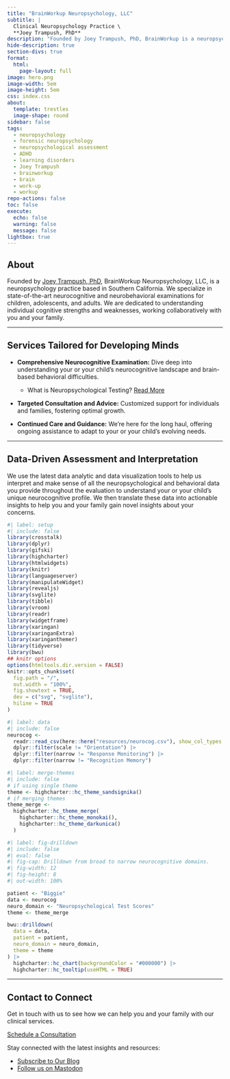 ```yaml
---
title: "BrainWorkup Neuropsychology, LLC"
subtitle: | 
  Clinical Neuropsychology Practice \
  **Joey Trampush, PhD**
description: "Founded by Joey Trampush, PhD, BrainWorkup is a neuropsychology practice based in Southern California. We specialize in state-of-the-art neurocognitive and neurobehavioral examinations for children, adolescents, and adults."
hide-description: true
section-divs: true
format:
  html:
    page-layout: full
image: hero.png
image-width: 5em
image-height: 5em
css: index.css
about:
  template: trestles
  image-shape: round
sidebar: false
tags:
  - neuropsychology
  - forensic neuropsychology
  - neuropsychological assessment
  - ADHD
  - learning disorders
  - Joey Trampush
  - brainworkup
  - brain
  - work-up
  - workup
repo-actions: false
toc: false
execute: 
  echo: false
  warning: false
  message: false
lightbox: true
---
```


## About

Founded by [Joey Trampush, PhD](docs/joey-trampush/index.qmd), BrainWorkup Neuropsychology, LLC, is a neuropsychology practice based
in Southern California. We specialize in state-of-the-art neurocognitive and
neurobehavioral examinations for children, adolescents, and adults. We are dedicated to understanding individual cognitive strengths and
weaknesses, working collaboratively with you and your family. 

---

## Services Tailored for Developing Minds

- **Comprehensive Neurocognitive Examination:** Dive deep into understanding
your or your child's neurocognitive landscape and brain-based behavioral
difficulties.

  - What is Neuropsychological Testing? [Read More](https://internalmedicine.usc.edu/blog/what-is-neuropsychological-testing/)

- **Targeted Consultation and Advice:** Customized support for individuals and families, fostering optimal growth.

- **Continued Care and Guidance:** We're here for the long haul, offering
ongoing assistance to adapt to your or your child's evolving needs.

---

## Data-Driven Assessment and Interpretation

We use the latest data analytic and data visualization tools to help us
interpret and make sense of all the neuropsychological and behavioral data you
provide throughout the evaluation to understand
your or your child's unique neurocognitive profile. We then translate these data
into actionable insights to help you and your family gain novel insights about
your concerns.

```r
#| label: setup
#| include: false
library(crosstalk)
library(dplyr)
library(gifski)
library(highcharter)
library(htmlwidgets)
library(knitr)
library(languageserver)
library(manipulateWidget)
library(revealjs)
library(svglite)
library(tibble)
library(vroom)
library(readr)
library(widgetframe)
library(xaringan)
library(xaringanExtra)
library(xaringanthemer)
library(tidyverse)
library(bwu)
## knitr options
options(htmltools.dir.version = FALSE)
knitr::opts_chunk$set(
  fig.path = "/",
  out.width = "100%",
  fig.showtext = TRUE,
  dev = c("svg", "svglite"),
  hiline = TRUE
)
```

```r
#| label: data
#| include: false
neurocog <-
  readr::read_csv(here::here("resources/neurocog.csv"), show_col_types = TRUE) |>
  dplyr::filter(scale != "Orientation") |>
  dplyr::filter(narrow != "Response Monitoring") |>
  dplyr::filter(narrow != "Recognition Memory")
```

```r
#| label: merge-themes
#| include: false
# if using single theme
theme <- highcharter::hc_theme_sandsignika()
# if merging themes
theme_merge <-
  highcharter::hc_theme_merge(
    highcharter::hc_theme_monokai(),
    highcharter::hc_theme_darkunica()
  )
```

```r
#| label: fig-drilldown
#| include: false
#| eval: false
#| fig-cap: Drilldown from broad to narrow neurocognitive domains.
#| fig-width: 12
#| fig-height: 8
#| out-width: 100%

patient <- "Biggie"
data <- neurocog
neuro_domain <- "Neuropsychological Test Scores"
theme <- theme_merge

bwu::drilldown(
  data = data,
  patient = patient,
  neuro_domain = neuro_domain,
  theme = theme
) |>
  highcharter::hc_chart(backgroundColor = "#000000") |>
  highcharter::hc_tooltip(useHTML = TRUE)
```

---

## Contact to Connect

Get in touch with us to see how we can help you and your family with our
clinical services.

[Schedule a Consultation](docs/contact/index.qmd#online-inquiry)

Stay connected with the latest insights and resources:

- [Subscribe to Our Blog](docs/blog/index.qmd)
- [Follow us on Mastodon](https://fosstodon.org/@brainworkup)

